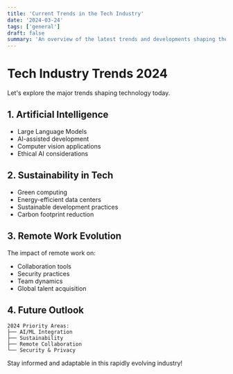 ```yaml
---
title: 'Current Trends in the Tech Industry'
date: '2024-03-24'
tags: ['general']
draft: false
summary: 'An overview of the latest trends and developments shaping the technology industry'
---
```


# Tech Industry Trends 2024

Let's explore the major trends shaping technology today.

## 1. Artificial Intelligence

- Large Language Models
- AI-assisted development
- Computer vision applications
- Ethical AI considerations

## 2. Sustainability in Tech

- Green computing
- Energy-efficient data centers
- Sustainable development practices
- Carbon footprint reduction

## 3. Remote Work Evolution

The impact of remote work on:

- Collaboration tools
- Security practices
- Team dynamics
- Global talent acquisition

## 4. Future Outlook

```plaintext
2024 Priority Areas:
├── AI/ML Integration
├── Sustainability
├── Remote Collaboration
└── Security & Privacy
```

Stay informed and adaptable in this rapidly evolving industry!
